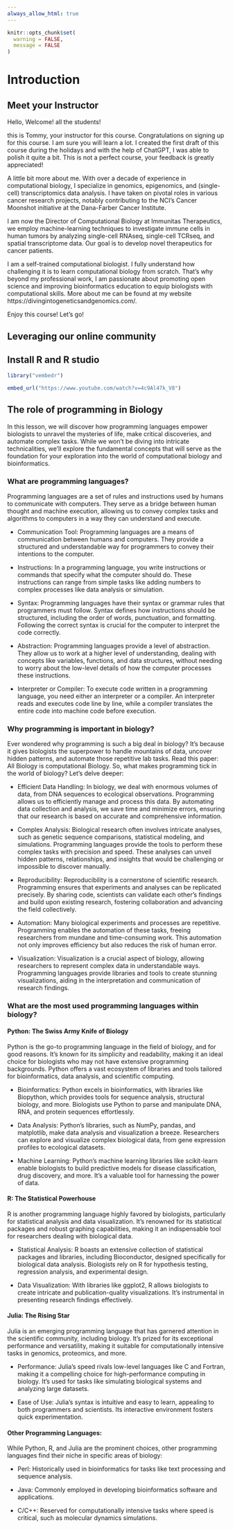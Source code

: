 ```yaml
--- 
always_allow_html: true
---
```


```r
knitr::opts_chunk$set(
  warning = FALSE,
  message = FALSE
)
```


# Introduction {#intro}

## Meet your Instructor

Hello, Welcome! all the students!

this is Tommy, your instructor for this course. Congratulations on signing up for this course. I am sure you will learn a lot. I created the first draft of this course during the holidays and with the help of ChatGPT, I was able to polish it quite a bit. This is not a perfect course, your feedback is greatly appreciated!

A little bit more about me. With over a decade of experience in computational biology, I specialize in genomics, epigenomics, and (single-cell) transcriptomics data analysis. I have taken on pivotal roles in various cancer research projects, notably contributing to the NCI's Cancer Moonshot initiative at the Dana-Farber Cancer Institute.

I am now the Director of Computational Biology at Immunitas Therapeutics, we employ machine-learning techniques to investigate immune cells in human tumors by analyzing single-cell RNAseq, single-cell TCRseq, and spatial transcriptome data. Our goal is to develop novel therapeutics for cancer patients. 

I am a self-trained computational biologist. I fully understand how challenging it is to learn computational biology from scratch. That's why beyond my professional work, I am passionate about promoting open science and improving bioinformatics education to equip biologists with computational skills.  More about me can be found at my website https://divingintogeneticsandgenomics.com/.

Enjoy this course! Let's go!

## Leveraging our online community


## Install R and R studio

```r
library("vembedr")

embed_url("https://www.youtube.com/watch?v=4c9Al47k_V8")
```


## The role of programming in Biology

In this lesson, we will discover how programming languages empower biologists to unravel the mysteries of life, make critical discoveries, and automate complex tasks. While we won't be diving into intricate technicalities, we'll explore the fundamental concepts that will serve as the foundation for your exploration into the world of computational biology and bioinformatics.

### What are programming languages?

Programming languages are a set of rules and instructions used by humans to communicate with computers. They serve as a bridge between human thought and machine execution, allowing us to convey complex tasks and algorithms to computers in a way they can understand and execute.

* Communication Tool: Programming languages are a means of communication between humans and computers. They provide a structured and understandable way for programmers to convey their intentions to the computer.

* Instructions: In a programming language, you write instructions or commands that specify what the computer should do. These instructions can range from simple tasks like adding numbers to complex processes like data analysis or simulation.

* Syntax: Programming languages have their syntax or grammar rules that programmers must follow. Syntax defines how instructions should be structured, including the order of words, punctuation, and formatting. Following the correct syntax is crucial for the computer to interpret the code correctly.

* Abstraction: Programming languages provide a level of abstraction. They allow us to work at a higher level of understanding, dealing with concepts like variables, functions, and data structures, without needing to worry about the low-level details of how the computer processes these instructions.

* Interpreter or Compiler: To execute code written in a programming language, you need either an interpreter or a compiler. An interpreter reads and executes code line by line, while a compiler translates the entire code into machine code before execution.

### Why programming is important in biology?

Ever wondered why programming is such a big deal in biology? It's because it gives biologists the superpower to handle mountains of data, uncover hidden patterns, and automate those repetitive lab tasks. Read this paper: All Biology is computational Biology. So, what makes programming tick in the world of biology? Let's delve deeper:

* Efficient Data Handling: In biology, we deal with enormous volumes of data, from DNA sequences to ecological observations. Programming allows us to efficiently manage and process this data. By automating data collection and analysis, we save time and minimize errors, ensuring that our research is based on accurate and comprehensive information.

* Complex Analysis: Biological research often involves intricate analyses, such as genetic sequence comparisons, statistical modeling, and simulations. Programming languages provide the tools to perform these complex tasks with precision and speed. These analyses can unveil hidden patterns, relationships, and insights that would be challenging or impossible to discover manually.

* Reproducibility: Reproducibility is a cornerstone of scientific research. Programming ensures that experiments and analyses can be replicated precisely. By sharing code, scientists can validate each other's findings and build upon existing research, fostering collaboration and advancing the field collectively.

* Automation: Many biological experiments and processes are repetitive. Programming enables the automation of these tasks, freeing researchers from mundane and time-consuming work. This automation not only improves efficiency but also reduces the risk of human error.

* Visualization: Visualization is a crucial aspect of biology, allowing researchers to represent complex data in understandable ways. Programming languages provide libraries and tools to create stunning visualizations, aiding in the interpretation and communication of research findings.

### What are the most used programming languages within biology?

#### Python: The Swiss Army Knife of Biology

Python is the go-to programming language in the field of biology, and for good reasons. It's known for its simplicity and readability, making it an ideal choice for biologists who may not have extensive programming backgrounds. Python offers a vast ecosystem of libraries and tools tailored for bioinformatics, data analysis, and scientific computing.

* Bioinformatics: Python excels in bioinformatics, with libraries like Biopython, which provides tools for sequence analysis, structural biology, and more. Biologists use Python to parse and manipulate DNA, RNA, and protein sequences effortlessly.

* Data Analysis: Python's libraries, such as NumPy, pandas, and matplotlib, make data analysis and visualization a breeze. Researchers can explore and visualize complex biological data, from gene expression profiles to ecological datasets.

* Machine Learning: Python's machine learning libraries like scikit-learn enable biologists to build predictive models for disease classification, drug discovery, and more. It's a valuable tool for harnessing the power of data.

#### R: The Statistical Powerhouse

R is another programming language highly favored by biologists, particularly for statistical analysis and data visualization. It's renowned for its statistical packages and robust graphing capabilities, making it an indispensable tool for researchers dealing with biological data.

* Statistical Analysis: R boasts an extensive collection of statistical packages and libraries, including Bioconductor, designed specifically for biological data analysis. Biologists rely on R for hypothesis testing, regression analysis, and experimental design.

* Data Visualization: With libraries like ggplot2, R allows biologists to create intricate and publication-quality visualizations. It's instrumental in presenting research findings effectively.

#### Julia: The Rising Star

Julia is an emerging programming language that has garnered attention in the scientific community, including biology. It's prized for its exceptional performance and versatility, making it suitable for computationally intensive tasks in genomics, proteomics, and more.

* Performance: Julia's speed rivals low-level languages like C and Fortran, making it a compelling choice for high-performance computing in biology. It's used for tasks like simulating biological systems and analyzing large datasets.

* Ease of Use: Julia's syntax is intuitive and easy to learn, appealing to both programmers and scientists. Its interactive environment fosters quick experimentation.

#### Other Programming Languages:

While Python, R, and Julia are the prominent choices, other programming languages find their niche in specific areas of biology:

* Perl: Historically used in bioinformatics for tasks like text processing and sequence analysis.

* Java: Commonly employed in developing bioinformatics software and applications.

* C/C++: Reserved for computationally intensive tasks where speed is critical, such as molecular dynamics simulations.
